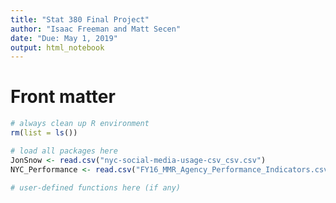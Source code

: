 ```yaml
---
title: "Stat 380 Final Project"
author: "Isaac Freeman and Matt Secen"
date: "Due: May 1, 2019"
output: html_notebook
---
```


# Front matter

```r
# always clean up R environment
rm(list = ls())

# load all packages here
JonSnow <- read.csv("nyc-social-media-usage-csv_csv.csv")
NYC_Performance <- read.csv("FY16_MMR_Agency_Performance_Indicators.csv")

# user-defined functions here (if any)

```




